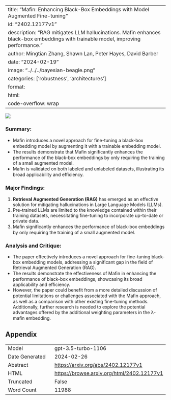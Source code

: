 
---
title: "Mafin: Enhancing Black-Box Embeddings with Model Augmented Fine-tuning"
id: "2402.12177v1"
description: "RAG mitigates LLM hallucinations. Mafin enhances black-box embeddings with trainable model, improving performance."
author: Mingtian Zhang, Shawn Lan, Peter Hayes, David Barber
date: "2024-02-19"
image: "../../../bayesian-beagle.png"
categories: ['robustness', 'architectures']
format:
  html:
    code-overflow: wrap
---

![](../../../bayesian-beagle.png)

### **Summary:**
- Maﬁn introduces a novel approach for fine-tuning a black-box embedding model by augmenting it with a trainable embedding model.
- The results demonstrate that Maﬁn significantly enhances the performance of the black-box embeddings by only requiring the training of a small augmented model.
- Maﬁn is validated on both labeled and unlabeled datasets, illustrating its broad applicability and efficiency.

### Major Findings:
1. **Retrieval Augmented Generation (RAG)** has emerged as an effective solution for mitigating hallucinations in Large Language Models (LLMs).
2. Pre-trained LLMs are limited to the knowledge contained within their training datasets, necessitating fine-tuning to incorporate up-to-date or private data.
3. Maﬁn significantly enhances the performance of black-box embeddings by only requiring the training of a small augmented model.

### Analysis and Critique:
- The paper effectively introduces a novel approach for fine-tuning black-box embedding models, addressing a significant gap in the field of Retrieval Augmented Generation (RAG).
- The results demonstrate the effectiveness of Maﬁn in enhancing the performance of black-box embeddings, showcasing its broad applicability and efficiency.
- However, the paper could benefit from a more detailed discussion of potential limitations or challenges associated with the Maﬁn approach, as well as a comparison with other existing fine-tuning methods. Additionally, further research is needed to explore the potential advantages offered by the additional weighting parameters in the λ-maﬁn embedding.

## Appendix

|          |          |
|----------|----------|
| Model     | gpt-3.5-turbo-1106       |
| Date Generated     | 2024-02-26       |
| Abstract | [https://arxiv.org/abs/2402.12177v1](https://arxiv.org/abs/2402.12177v1)        |
| HTML     | [https://browse.arxiv.org/html/2402.12177v1](https://browse.arxiv.org/html/2402.12177v1)       |
| Truncated       | False       |
| Word Count       | 11988       |